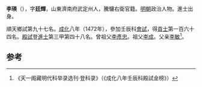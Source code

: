 '''李瑛'''（{{bd|1437年||？}}），字'''廷輝'''，山東濟南府武定州人，騰驤右衛官籍。[[明朝|明朝]]政治人物。進士出身。

順天鄉試第九十七名。[[成化|成化]]八年（1472年），參加壬辰科[[會試|會試]]，得[[貢士|貢士]]第一百六十四名。[[殿試|殿試]]登[[進士|進士]]第三甲第四十八名。曾祖父[[李彥忠|李彥忠]]。祖父[[李成|李成]]。父亲[[李敏|李敏]]<ref>《天一阁藏明代科举录选刊·登科录》（《成化八年壬辰科殿試金榜》）</ref>。

==参考==
{{reflist}}
{{明朝人物小作品}}
{{成化八年壬辰科殿試金榜}}